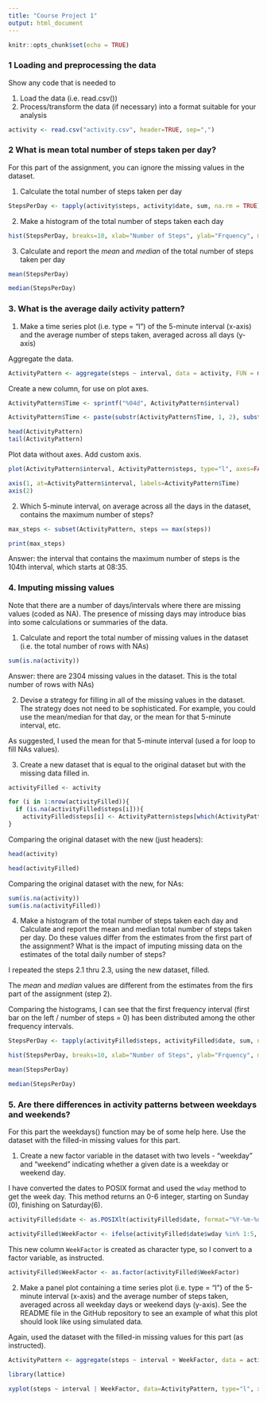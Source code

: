 ```yaml
---
title: "Course Project 1"
output: html_document
---
```


```r
knitr::opts_chunk$set(echo = TRUE)
```


### 1 Loading and preprocessing the data

Show any code that is needed to

1. Load the data (i.e. read.csv())
2. Process/transform the data (if necessary) into a format suitable for your analysis


```r

activity <- read.csv("activity.csv", header=TRUE, sep=",")


```

### 2 What is mean total number of steps taken per day?

For this part of the assignment, you can ignore the missing values in the dataset.

1. Calculate the total number of steps taken per day

```r
StepsPerDay <- tapply(activity$steps, activity$date, sum, na.rm = TRUE)
```

2. Make a histogram of the total number of steps taken each day

```r

hist(StepsPerDay, breaks=10, xlab="Number of Steps", ylab="Frquency", main="Histogram of the total number of steps taken each day.")

```

3. Calculate and report the *mean* and *median* of the total number of steps taken per day


```r

mean(StepsPerDay)

median(StepsPerDay)

```


### 3. What is the average daily activity pattern?

1. Make a time series plot (i.e. type = "l") of the 5-minute interval (x-axis) and the average number of steps taken, averaged across all days (y-axis)

Aggregate the data.

```r
ActivityPattern <- aggregate(steps ~ interval, data = activity, FUN = mean)

```

Create a new column, for use on plot axes.

```r

ActivityPattern$Time <- sprintf("%04d", ActivityPattern$interval)

ActivityPattern$Time <- paste(substr(ActivityPattern$Time, 1, 2), substr(ActivityPattern$Time, 3, 4), sep=":")

head(ActivityPattern)
tail(ActivityPattern)

```

Plot data without axes. Add custom axis.

```r

plot(ActivityPattern$interval, ActivityPattern$steps, type="l", axes=FALSE, main="Average daily activity pattern", xlab="Time of the day (hh:mm)", ylab="Average number of steps in a 5-minute interval")

axis(1, at=ActivityPattern$interval, labels=ActivityPattern$Time)
axis(2)


```

2. Which 5-minute interval, on average across all the days in the dataset, contains the maximum number of steps?

```r

max_steps <- subset(ActivityPattern, steps == max(steps))

print(max_steps)


```

Answer: the interval that contains the maximum number of steps is the 104th interval, which starts at 08:35.

### 4. Imputing missing values

Note that there are a number of days/intervals where there are missing values (coded as NA). The presence of missing days may introduce bias into some calculations or summaries of the data.

1. Calculate and report the total number of missing values in the dataset (i.e. the total number of rows with NAs)

```r

sum(is.na(activity))

```

Answer: there are 2304 missing values in the dataset. This is the total number of rows with NAs)

2. Devise a strategy for filling in all of the missing values in the dataset. The strategy does not need to be sophisticated. For example, you could use the mean/median for that day, or the mean for that 5-minute interval, etc.


As suggested, I used the mean for that 5-minute interval (used a for loop to fill NAs values).


3. Create a new dataset that is equal to the original dataset but with the missing data filled in.


```r

activityFilled <- activity 

for (i in 1:nrow(activityFilled)){
  if (is.na(activityFilled$steps[i])){
    activityFilled$steps[i] <- ActivityPattern$steps[which(ActivityPattern$interval == activityFilled$interval[i])]}
}


```

Comparing the original dataset with the new (just headers):

```r

head(activity)

head(activityFilled)

```

Comparing the original dataset with the new, for NAs:

```r

sum(is.na(activity))
sum(is.na(activityFilled))

```

4. Make a histogram of the total number of steps taken each day and Calculate and report the mean and median total number of steps taken per day. Do these values differ from the estimates from the first part of the assignment? What is the impact of imputing missing data on the estimates of the total daily number of steps?

I repeated the steps 2.1 thru 2.3, using the new dataset, filled.

The *mean* and *median* values are different from the estimates from the firs part of the assignment (step 2).

Comparing the histograms, I can see that the first frequency interval (first bar on the left / number of steps = 0) has been distributed among the other frequency intervals.

```r

StepsPerDay <- tapply(activityFilled$steps, activityFilled$date, sum, na.rm = TRUE)

hist(StepsPerDay, breaks=10, xlab="Number of Steps", ylab="Frquency", main="Histogram of the total number of steps taken each day.")

mean(StepsPerDay)

median(StepsPerDay)


```

### 5. Are there differences in activity patterns between weekdays and weekends?


For this part the weekdays() function may be of some help here. Use the dataset with the filled-in missing values for this part.

1. Create a new factor variable in the dataset with two levels - "weekday" and "weekend" indicating whether a given date is a weekday or weekend day.




I have converted the dates to POSIX format and used the ```wday``` method to get the week day. This method returns an 0-6 integer, starting on Sunday (0), finishing on Saturday(6).




```r

activityFilled$date <- as.POSIXlt(activityFilled$date, format="%Y-%m-%d")

activityFilled$WeekFactor <- ifelse(activityFilled$date$wday %in% 1:5, "weekday", "weekend")


```

This new column ```WeekFactor``` is created as character type, so I convert to a factor variable, as instructed.


```r

activityFilled$WeekFactor <- as.factor(activityFilled$WeekFactor)

```


2. Make a panel plot containing a time series plot (i.e. type = "l") of the 5-minute interval (x-axis) and the average number of steps taken, averaged across all weekday days or weekend days (y-axis). See the README file in the GitHub repository to see an example of what this plot should look like using simulated data.

Again, used the dataset with the filled-in missing values for this part (as instructed).


```r

ActivityPattern <- aggregate(steps ~ interval + WeekFactor, data = activityFilled, FUN = mean)

library(lattice)

xyplot(steps ~ interval | WeekFactor, data=ActivityPattern, type="l", xlab = "Interval", ylab = "Number of steps", layout = c(1, 2))

```

